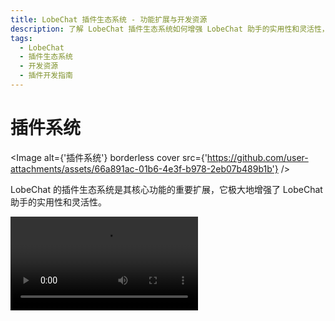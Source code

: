 ```yaml
---
title: LobeChat 插件生态系统 - 功能扩展与开发资源
description: 了解 LobeChat 插件生态系统如何增强 LobeChat 助手的实用性和灵活性，以及提供的开发资源和插件开发指南。
tags:
  - LobeChat
  - 插件生态系统
  - 开发资源
  - 插件开发指南
---
```


# 插件系统

<Image alt={'插件系统'} borderless cover src={'https://github.com/user-attachments/assets/66a891ac-01b6-4e3f-b978-2eb07b489b1b'} />

LobeChat 的插件生态系统是其核心功能的重要扩展，它极大地增强了 LobeChat 助手的实用性和灵活性。

<Video src="https://github.com/lobehub/lobe-chat/assets/28616219/f29475a3-f346-4196-a435-41a6373ab9e2" />

通过利用插件，LobeChat 的助手们能够实现实时信息的获取和处理，例如搜索网络信息，为用户提供即时且相关的资讯。

此外，这些插件不仅局限于新闻聚合，还可以扩展到其他实用的功能，如快速检索文档、生成图片、获取 Bilibili 、Steam 等各种平台数据，以及与其他各式各样的第三方服务交互。

通过查看 [插件使用](/zh/docs/usage/plugins/basic-usage) 了解更多。

<Callout type={'tip'}>
  为了帮助开发者更好地参与到这个生态中来，我们在提供了全面的开发资源。这包括详尽的组件开发文档、功能齐全的软件开发工具包（SDK），以及样板示例，这些都是为了简化开发过程，降低开发者的入门门槛。
</Callout>

<Callout type={'important'}>
  我们欢迎开发者利用这些资源，发挥创造力，编写出功能丰富、用户友好的插件。通过共同的努力，我们可以不断扩展聊天应用的功能界限，探索一个更加智能、高效的创造力平台。
</Callout>

## 插件生态体系

<Callout>
  如果你对插件开发感兴趣，请在 Wiki 中查阅我们的 [📘
  插件开发指南](/zh/docs/usage/plugins/development)。
</Callout>

- [lobe-chat-plugins][lobe-chat-plugins]：这是 LobeChat 的插件索引。它从该仓库的 index.json 中获取插件列表并显示给用户。
- [chat-plugin-template][chat-plugin-template]: Chat Plugin 插件开发模版，你可以通过项目模版快速新建插件项目。
- [@lobehub/chat-plugin-sdk][chat-plugin-sdk]：LobeChat 插件 SDK 可帮助您创建出色的 Lobe Chat 插件。
- [@lobehub/chat-plugins-gateway][chat-plugins-gateway]：LobeChat 插件网关是一个后端服务，作为 LobeChat 插件的网关。我们使用 Vercel 部署此服务。

### 路线进展

LobeChat 的插件系统目前已初步进入一个稳定阶段，我们已基本完成大部分插件系统所需的功能，但我们仍然在规划与思考插件能为我们带来的全新可能性。您可以在以下 Issues 中了解更多信息:

<Steps>
  ### ✅ 插件一期

  实现插件与主体分离，将插件拆分为独立仓库维护，并实现插件的动态加载。 [**#73**](https://github.com/lobehub/lobe-chat/issues/73)

  ### ✅ 插件二期

  插件的安全性与使用的稳定性，更加精准地呈现异常状态，插件架构的可维护性与开发者友好。[**#97**](https://github.com/lobehub/lobe-chat/issues/97)

  ### ✅ 插件三期

  更高阶与完善的自定义能力，支持 OpenAPI schema 调用、兼容 ChatGPT 插件、新增 Midjourney 插件。 [**#411**](https://github.com/lobehub/lobe-chat/discussions/#411)

  ### 💭 插件四期

  完善的鉴权、可视化配置插件定义、 Plugin SDK CLI 、 Python 语言研发模板、还有什么想法？欢迎参与讨论： [**#1310**](https://github.com/lobehub/lobe-chat/discussions/#1310)
</Steps>

[chat-plugin-sdk]: https://github.com/lobehub/chat-plugin-sdk
[chat-plugin-template]: https://github.com/lobehub/chat-plugin-template
[chat-plugins-gateway]: https://github.com/lobehub/chat-plugins-gateway
[lobe-chat-plugins]: https://github.com/lobehub/lobe-chat-plugins
